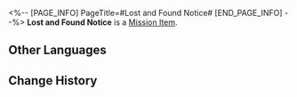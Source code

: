 <%-- [PAGE_INFO]
PageTitle=#Lost and Found Notice#
[END_PAGE_INFO] --%>
{{Item Infobox
|id          = 140229
|image       = Item Lost and Found Notice.png{{subst:void|<!--$UPLOAD:<<SpriteOutput/ItemFigures/140229.png>-<Item Lost and Found Notice.png>-<Item Icons>>-->}}
|type        = Mission Item
|invCategory = Missions
|rarity      = 3
|effect      = 
|description = A lost and found notice for a missing ingenium.
}}
{{Description|''"I'm unsure of the exact time, but I lost a Baroumbrella ingenium that can write poetry near Synwood Pavilion in the Exalting Sanctum..."''}}
'''Lost and Found Notice''' is a [[Mission Item]].

==Other Languages==
{{Other Languages
|en   = Lost and Found Notice
|zhs  = 寻物启事
|zht  = 尋物啟事
|ja   = 探し物の広告
|ko   = 분실물 공고
|es   = Aviso de objeto perdido
|fr   = Avis de recherche
|ru   = Объявление о пропаже
|th   = ประกาศตามหาของหาย
|vi   = Thông Báo Tìm Đồ
|de   = Suchanzeige
|id   = Pengumuman Barang Hilang
|pt   = Aviso de Achados e Perdidos
}}

==Change History==
{{Change History|1.2}}